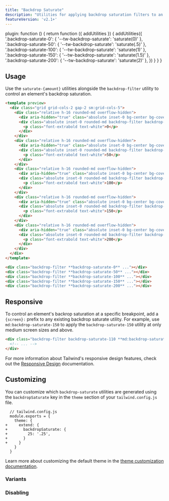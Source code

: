 ```yaml
---
title: "Backdrop Saturate"
description: "Utilities for applying backdrop saturation filters to an element."
featureVersion: 'v2.1+'
---
```



  plugin: function () {
    return function ({ addUtilities }) {
      addUtilities({
        '.backdrop-saturate-0': { '--tw-backdrop-saturate': 'saturate(0)' },
        '.backdrop-saturate-50': { '--tw-backdrop-saturate': 'saturate(.5)' },
        '.backdrop-saturate-100': { '--tw-backdrop-saturate': 'saturate(1)' },
        '.backdrop-saturate-150': { '--tw-backdrop-saturate': 'saturate(1.5)' },
        '.backdrop-saturate-200': { '--tw-backdrop-saturate': 'saturate(2)' },
      })
    }
  }
}

## Usage

Use the `saturate-{amount}` utilities alongside the `backdrop-filter` utility to control an element's backdrop saturation.

```html rose
<template preview>
  <div class="grid grid-cols-2 gap-2 sm:grid-cols-5">
    <div class="relative h-16 rounded-md overflow-hidden">
      <div aria-hidden="true" class="absolute inset-0 bg-center bg-cover" style="background-image:url('https://images.unsplash.com/photo-1608501821300-4f99e58bba77?ixid=MnwxMjA3fDB8MHxwaG90by1wYWdlfHx8fGVufDB8fHx8&ixlib=rb-1.2.1&auto=format&fit=crop&w=256&q=80&duotone=9F1239,BE123C&duotone-alpha=50');"></div>
      <div class="absolute inset-0 rounded-md backdrop-filter backdrop-saturate-0 flex items-center justify-center overflow-hidden">
        <p class="font-extrabold text-white">0</p>
      </div>
    </div>
    <div class="relative h-16 rounded-md overflow-hidden">
      <div aria-hidden="true" class="absolute inset-0 bg-center bg-cover" style="background-image:url('https://images.unsplash.com/photo-1608501821300-4f99e58bba77?ixid=MnwxMjA3fDB8MHxwaG90by1wYWdlfHx8fGVufDB8fHx8&ixlib=rb-1.2.1&auto=format&fit=crop&w=256&q=80&duotone=9F1239,BE123C&duotone-alpha=50');"></div>
      <div class="absolute inset-0 rounded-md backdrop-filter backdrop-saturate-50 flex items-center justify-center overflow-hidden">
        <p class="font-extrabold text-white">50</p>
      </div>
    </div>
    <div class="relative h-16 rounded-md overflow-hidden">
      <div aria-hidden="true" class="absolute inset-0 bg-center bg-cover" style="background-image:url('https://images.unsplash.com/photo-1608501821300-4f99e58bba77?ixid=MnwxMjA3fDB8MHxwaG90by1wYWdlfHx8fGVufDB8fHx8&ixlib=rb-1.2.1&auto=format&fit=crop&w=256&q=80&duotone=9F1239,BE123C&duotone-alpha=50');"></div>
      <div class="absolute inset-0 rounded-md backdrop-filter backdrop-saturate-100 flex items-center justify-center overflow-hidden">
        <p class="font-extrabold text-white">100</p>
      </div>
    </div>
    <div class="relative h-16 rounded-md overflow-hidden">
      <div aria-hidden="true" class="absolute inset-0 bg-center bg-cover" style="background-image:url('https://images.unsplash.com/photo-1608501821300-4f99e58bba77?ixid=MnwxMjA3fDB8MHxwaG90by1wYWdlfHx8fGVufDB8fHx8&ixlib=rb-1.2.1&auto=format&fit=crop&w=256&q=80&duotone=9F1239,BE123C&duotone-alpha=50');"></div>
      <div class="absolute inset-0 rounded-md backdrop-filter backdrop-saturate-150 flex items-center justify-center overflow-hidden">
        <p class="font-extrabold text-white">150</p>
      </div>
    </div>
    <div class="relative h-16 rounded-md overflow-hidden">
      <div aria-hidden="true" class="absolute inset-0 bg-center bg-cover" style="background-image:url('https://images.unsplash.com/photo-1608501821300-4f99e58bba77?ixid=MnwxMjA3fDB8MHxwaG90by1wYWdlfHx8fGVufDB8fHx8&ixlib=rb-1.2.1&auto=format&fit=crop&w=256&q=80&duotone=9F1239,BE123C&duotone-alpha=50');"></div>
      <div class="absolute inset-0 rounded-md backdrop-filter backdrop-saturate-200 flex items-center justify-center overflow-hidden">
        <p class="font-extrabold text-white">200</p>
      </div>
    </div>
  </div>
</template>

<div class="backdrop-filter **backdrop-saturate-0** ..."></div>
<div class="backdrop-filter **backdrop-saturate-50** ..."></div>
<div class="backdrop-filter **backdrop-saturate-100** ..."></div>
<div class="backdrop-filter **backdrop-saturate-150** ..."></div>
<div class="backdrop-filter **backdrop-saturate-200** ..."></div>
```

## Responsive

To control an element's backrop saturation at a specific breakpoint, add a `{screen}:` prefix to any existing backdrop saturate utility. For example, use `md:backdrop-saturate-150` to apply the `backdrop-saturate-150` utility at only medium screen sizes and above.

```html
<div class="backdrop-filter backdrop-saturate-110 **md:backdrop-saturate-150** ...">
  <!-- ... -->
</div>
```

For more information about Tailwind's responsive design features, check out the [Responsive Design](/docs/responsive-design) documentation.

## Customizing

You can customize which `backdrop-saturate` utilities are generated using the `backdropSaturate` key in the `theme` section of your `tailwind.config.js` file.

```diff-js
  // tailwind.config.js
  module.exports = {
    theme: {
+     extend: {
+       backdropSaturate: {
+         25: '.25',
+       }
+     }
    }
  }
```

Learn more about customizing the default theme in the [theme customization documentation](/docs/theme#customizing-the-default-theme).

### Variants

<Variants plugin="backdropSaturate" name="backdrop saturate" />

### Disabling

<Disabling plugin="backdropSaturate" name="backdrop saturate" />
